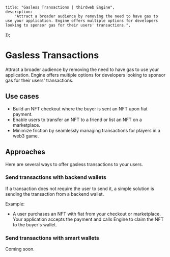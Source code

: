 
	title: "Gasless Transactions | thirdweb Engine",
	description:
		"Attract a broader audience by removing the need to have gas to use your application. Engine offers multiple options for developers looking to sponsor gas for their users' transactions.",
});

# Gasless Transactions

Attract a broader audience by removing the need to have gas to use your application. Engine offers multiple options for developers looking to sponsor gas for their users' transactions.

## Use cases

- Build an NFT checkout where the buyer is sent an NFT upon fiat payment.
- Enable users to transfer an NFT to a friend or list an NFT on a marketplace.
- Minimize friction by seamlessly managing transactions for players in a web3 game.

## Approaches

Here are several ways to offer gasless transactions to your users.

### Send transactions with backend wallets

If a transaction does not require the user to send it, a simple solution is sending the transaction from a backend wallet.

Example:

- A user purchases an NFT with fiat from your checkout or marketplace. Your application accepts the payment and calls Engine to claim the NFT to the buyer's wallet.

### Send transactions with smart wallets

Coming soon.
